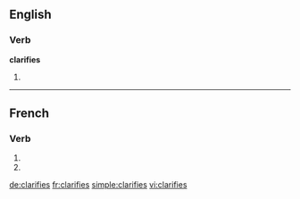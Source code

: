 {{also|clarifiés}}
==English==

===Verb===
'''clarifies'''

# {{third-person singular of|clarify}}

----

==French==

===Verb===
{{fr-verb-form}}

# {{conjugation of|clarifier||2|s|pres|ind|lang=fr}}
# {{conjugation of|clarifier||2|s|pres|sub|lang=fr}}

[[de:clarifies]]
[[fr:clarifies]]
[[simple:clarifies]]
[[vi:clarifies]]